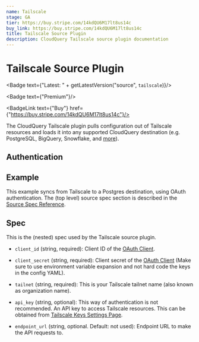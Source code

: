 ```yaml
---
name: Tailscale
stage: GA
tier: https://buy.stripe.com/14kdQU6M17lt8us14c
buy_link: https://buy.stripe.com/14kdQU6M17lt8us14c
title: Tailscale Source Plugin
description: CloudQuery Tailscale source plugin documentation
---
```

# Tailscale Source Plugin


<Badge text={"Latest: " + getLatestVersion("source", `tailscale`)}/>

<Badge text={"Premium"}/>

<BadgeLink text={"Buy"} href={"https://buy.stripe.com/14kdQU6M17lt8us14c"}/>

The CloudQuery Tailscale plugin pulls configuration out of Tailscale resources and loads it into any supported CloudQuery destination (e.g. PostgreSQL, BigQuery, Snowflake, and [more](/docs/plugins/destinations/overview)).

## Authentication

<Authentication/>

## Example

This example syncs from Tailscale to a Postgres destination, using OAuth authentication.
The (top level) source spec section is described in the [Source Spec Reference](/docs/reference/source-spec).

<Configuration/>

## Spec

This is the (nested) spec used by the Tailscale source plugin.

- `client_id` (string, required):
  Client ID of the [OAuth Client](https://tailscale.com/kb/1215/oauth-clients/).

- `client_secret` (string, required):
  Client secret of the [OAuth Client](https://tailscale.com/kb/1215/oauth-clients/) (Make sure to use environment variable
  expansion and not hard code the keys in the config YAML).

- `tailnet`  (string, required):
  This is your Tailscale tailnet name (also known as organization name).

- `api_key` (string, optional):
  This way of authentication is not recommended. An API key to access Tailscale resources.
  This can be obtained from [Tailscale Keys Settings Page](https://login.tailscale.com/admin/settings/keys).

- `endpoint_url` (string, optional. Default: not used):
  Endpoint URL to make the API requests to.
